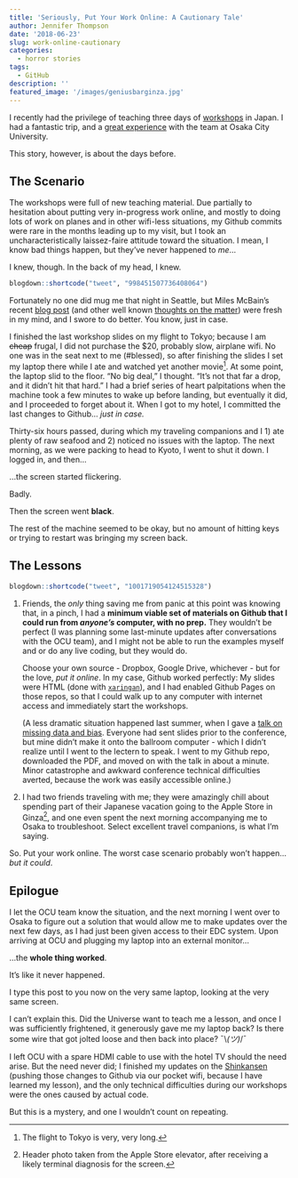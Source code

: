 ```yaml
---
title: 'Seriously, Put Your Work Online: A Cautionary Tale'
author: Jennifer Thompson
date: '2018-06-23'
slug: work-online-cautionary
categories:
  - horror stories
tags:
  - GitHub
description: ''
featured_image: '/images/geniusbarginza.jpg'
---
```


I recently had the privilege of teaching three days of [workshops](../../../../resources/) in Japan. I had a fantastic trip, and a [great experience](https://twitter.com/jent103/status/1004341326979088386) with the team at Osaka City University.

This story, however, is about the days before.

## The Scenario

The workshops were full of new teaching material. Due partially to hesitation about putting very in-progress work online, and mostly to doing lots of work on planes and in other wifi-less situations, my Github commits were rare in the months leading up to my visit, but I took an uncharacteristically laissez-faire attitude toward the situation. I mean, I know bad things happen, but they've never happened to *me*...

I knew, though. In the back of my head, I knew.

```r
blogdown::shortcode("tweet", "998451507736408064")

```

Fortunately no one did mug me that night in Seattle, but Miles McBain's recent [blog post](https://milesmcbain.xyz/how-to-survive-a-laptop-fire/) (and other well known [thoughts on the matter](https://github.com/MilesMcBain/gistfo)) were fresh in my mind, and I swore to do better. You know, just in case.

I finished the last workshop slides on my flight to Tokyo; because I am ~~cheap~~ frugal, I did not purchase the $20, probably slow, airplane wifi. No one was in the seat next to me (#blessed), so after finishing the slides I set my laptop there while I ate and watched yet another movie[^1]. At some point, the laptop slid to the floor. "No big deal," I thought. "It's not that far a drop, and it didn't hit that hard." I had a brief series of heart palpitations when the machine took a few minutes to wake up before landing, but eventually it did, and I proceeded to forget about it. When I got to my hotel, I committed the last changes to Github... *just in case.*

Thirty-six hours passed, during which my traveling companions and I 1) ate plenty of raw seafood and 2) noticed no issues with the laptop. The next morning, as we were packing to head to Kyoto, I went to shut it down. I logged in, and then...

...the screen started flickering.

Badly.

Then the screen went **black**.

The rest of the machine seemed to be okay, but no amount of hitting keys or trying to restart was bringing my screen back.

## The Lessons

```r
blogdown::shortcode("tweet", "1001719054124515328")

```

1. Friends, the *only* thing saving me from panic at this point was knowing that, in a pinch, I had a **minimum viable set of materials on Github that I could run from *anyone's* computer, with no prep.** They wouldn't be perfect (I was planning some last-minute updates after conversations with the OCU team), and I might not be able to run the examples myself and or do any live coding, but they would do.

    Choose your own source - Dropbox, Google Drive, whichever - but for the love, *put it online*. In my case, Github worked perfectly: My slides were HTML (done with [`xaringan`](https://github.com/yihui/xaringan)), and I had enabled Github Pages on those repos, so that I could walk up to any computer with internet access and immediately start the workshops.

    (A less dramatic situation happened last summer, when I gave a [talk on missing data and bias](https://github.com/jenniferthompson/ADS2017). Everyone had sent slides prior to the conference, but mine didn't make it onto the ballroom computer - which I didn't realize until I went to the lectern to speak. I went to my Github repo, downloaded the PDF, and moved on with the talk in about a minute. Minor catastrophe and awkward conference technical difficulties averted, because the work was easily accessible online.)

2. I had two friends traveling with me; they were amazingly chill about spending part of their Japanese vacation going to the Apple Store in Ginza[^2], and one even spent the next morning accompanying me to Osaka to troubleshoot. Select excellent travel companions, is what I'm saying.

So. Put your work online. The worst case scenario probably won't happen... *but it could*.

## Epilogue

I let the OCU team know the situation, and the next morning I went over to Osaka to figure out a solution that would allow me to make updates over the next few days, as I had just been given access to their EDC system. Upon arriving at OCU and plugging my laptop into an external monitor...

...the **whole thing worked**.

It's like it never happened.

I type this post to you now on the very same laptop, looking at the very same screen.

I can't explain this. Did the Universe want to teach me a lesson, and once I was sufficiently frightened, it generously gave me my laptop back? Is there some wire that got jolted loose and then back into place? ¯\\_(ツ)_/¯

I left OCU with a spare HDMI cable to use with the hotel TV should the need arise. But the need never did; I finished my updates on the [Shinkansen](https://en.wikipedia.org/wiki/Shinkansen) (pushing those changes to Github via our pocket wifi, because I have learned my lesson), and the only technical difficulties during our workshops were the ones caused by actual code.

But this is a mystery, and one I wouldn't count on repeating.

[^1]: The flight to Tokyo is very, very long.
[^2]: Header photo taken from the Apple Store elevator, after receiving a likely terminal diagnosis for the screen.
